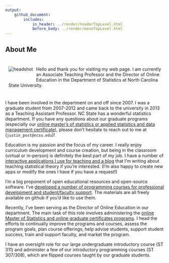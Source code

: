 ```yaml
---
output: 
    github_document:
        includes: 
            in_header: ../render/headerTopLevel.html
            before_body: ../render/menuTopLevel.html
---
```


## About Me  

<div style = "float:left;">
  <img src = "images/headshot.jpg" alt ="headshot" style="padding: 10px;">
</div>

<div style = "padding: 10px;"> Hello and thank you for visiting my web page. I am currently an Associate Teaching Professor and the Director of Online Education in the Department of Statistics at North Carolina State University.
</div>

I have been involved in the department on and off since 2007. I was a graduate student from 2007-2012 and came back to the university in 2013 as a Teaching Assistant Professor. NC State has a wonderful statistics department. If you have any questions about our graduate programs (especially our [online master's of statistics or applied statistics and data management certificate](https://statistics.sciences.ncsu.edu/graduate/online-programs/)), please don't hesitate to reach out to me at (`justin_post@ncsu.edu`)!

Education is my passion and the focus of my career. I really enjoy curriculum development and course creation, but being in the classroom (virtual or in-person) is definitely the best part of my job. I have a number of [interactive applications I use for teaching and a blog](pages/Teaching.html) that I'm writing about teaching statistical theory if you're interested. (I'm also happy to create new apps or modify the ones I have if you have a request!) 

I'm a big proponent of open educational resources and open-source software. I've [developed a number of programming courses for professional development and student/faculty support](pages/OpenEd.html). The materials are all freely available on github if you'd like to use them.

Recently, I've been serving as the Director of Online Education in our department. The main task of this role involves administering the [online Master of Statistics and online graduate certificates programs](https://statistics.sciences.ncsu.edu/graduate/online-programs/). I head the efforts to continually improve the programs and courses, assess the program goals, plan course offerings, help advise students, support student success, train and support faculty, and market the program.

I have an oversight role for our large undergraduate introductory course (ST 311) and administer a few of our introductory programming courses (ST 307/308), which are flipped courses taught by our graduate students.
